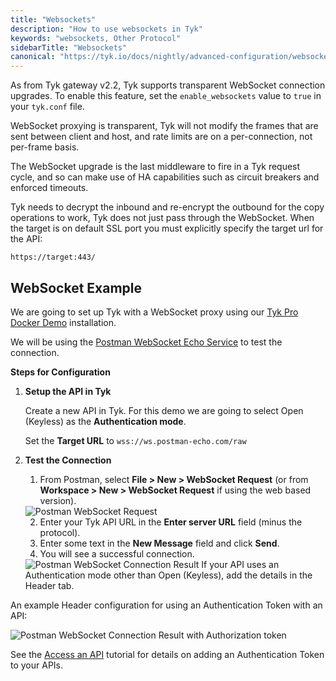 ```yaml
---
title: "Websockets"
description: "How to use websockets in Tyk"
keywords: "websockets, Other Protocol"
sidebarTitle: "Websockets"
canonical: "https://tyk.io/docs/nightly/advanced-configuration/websockets"
---
```


As from Tyk gateway v2.2, Tyk supports transparent WebSocket connection upgrades. To enable this feature, set the `enable_websockets` value to `true` in your `tyk.conf` file.

WebSocket proxying is transparent, Tyk will not modify the frames that are sent between client and host, and rate limits are on a per-connection, not per-frame basis.

The WebSocket upgrade is the last middleware to fire in a Tyk request cycle, and so can make use of HA capabilities such as circuit breakers and enforced timeouts.

Tyk needs to decrypt the inbound and re-encrypt the outbound for the copy operations to work, Tyk does not just pass through the WebSocket. When the target is on default SSL port you must explicitly specify the target url for the API:

```{.copyWrapper}
https://target:443/
```

## WebSocket Example

We are going to set up Tyk with a WebSocket proxy using our [Tyk Pro Docker Demo](https://github.com/TykTechnologies/tyk-pro-docker-demo) installation.

We will be using the [Postman WebSocket Echo Service](https://blog.postman.com/introducing-postman-websocket-echo-service/) to test the connection.

**Steps for Configuration**

1. **Setup the API in Tyk**

    Create a new API in Tyk. For this demo we are going to select Open (Keyless) as the **Authentication mode**.

    Set the **Target URL** to `wss://ws.postman-echo.com/raw`

2. **Test the Connection**

    1. From Postman, select **File > New > WebSocket Request** (or from **Workspace > New > WebSocket Request** if using the web based version).

    <img src="/img/dashboard/system-management/postman-websocket-request.png" alt="Postman WebSocket Request" />

    2. Enter your Tyk API URL in the **Enter server URL** field (minus the protocol).
    3. Enter some text in the **New Message** field and click **Send**.
    4. You will see a successful connection.

    <img src="/img/dashboard/system-management/postman-websocket-test.png" alt="Postman WebSocket Connection Result" />



    <Note>
    If your API uses an Authentication mode other than Open (Keyless), add the details in the Header tab.
    </Note>


An example Header configuration for using an Authentication Token with an API:

<img src="/img/dashboard/system-management/websocket-auth-token.png" alt="Postman WebSocket Connection Result with Authorization token" />

See the [Access an API](/docs/nightly/api-management/gateway-config-managing-classic#access-an-api) tutorial for details on adding an Authentication Token to your APIs.

